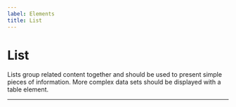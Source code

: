 ```yaml
---
label: Elements
title: List
---
```



# List

Lists group related content together and should be used to present simple pieces of information. More complex data sets should be displayed with a table element.

---

<ElementLayout element="list" />
